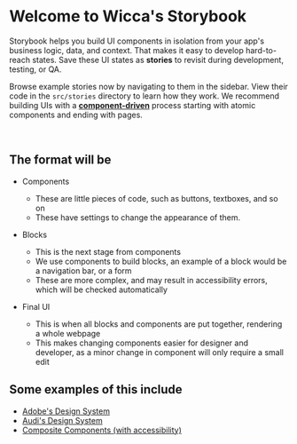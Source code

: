 
<Meta title="Main/ReadME" />

# Welcome to Wicca's Storybook

Storybook helps you build UI components in isolation from your app's business logic, data, and context.
That makes it easy to develop hard-to-reach states. Save these UI states as **stories** to revisit during development, testing, or QA.

Browse example stories now by navigating to them in the sidebar.
View their code in the `src/stories` directory to learn how they work.
We recommend building UIs with a [**component-driven**](https://componentdriven.org) process starting with atomic components and ending with pages.

<br />

## The format will be

- Components

  - These are little pieces of code, such as buttons, textboxes, and so on
  - These have settings to change the appearance of them.

- Blocks

  - This is the next stage from components
  - We use components to build blocks, an example of a block would be a navigation bar, or a form
  - These are more complex, and may result in accessibility errors, which will be checked automatically

- Final UI
  - This is when all blocks and components are put together, rendering a whole webpage
  - This makes changing components easier for designer and developer, as a minor change in component will only require a small edit

## Some examples of this include

- [Adobe's Design System](https://5f0dd5ad2b5fc10022a2e320-hwhlxszzxc.chromatic.com/)
- [Audi's Design System](https://react.ui.audi/)
- [Composite Components (with accessibility)](https://61a90feace7802003a4d9c45-ehgithjrzj.chromatic.com/?path=/story/composite-components-button--default-button)
